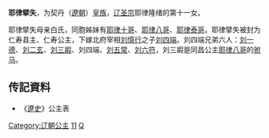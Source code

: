 {{東亞女性歷史人物
| 名稱=耶律擘失
| 身份=[[辽朝|辽朝]]公主
| 畫像=
| 說明=
| 姓=耶律
| 名=擘失
| 封爵=[[公主|公主]]
| 位號=
| 封號=仁寿县主，仁寿公主
| 出生年=
| 婚年=
| 逝世年=
| 同胞姊妹=[[耶律十哥|耶律十哥]]、[[耶律八哥_(公主)|耶律八哥]]、[[耶律泰哥|耶律泰哥]]
| 父親=[[辽圣宗|辽圣宗]]
| 母親=白氏
| 夫=[[刘四端|刘四端]]
| 夫之父=[[刘慎行|刘慎行]]
|}}
'''耶律擘失'''，为契丹（[[遼朝|遼朝]]）[[皇族|皇族]]，[[辽圣宗|辽圣宗]]耶律隆绪的第十一女。

耶律擘失母亲白氏，同胞姊妹有[[耶律十哥|耶律十哥]]、[[耶律八哥_(公主)|耶律八哥]]、[[耶律泰哥|耶律泰哥]]。耶律擘失被封为仁寿县主、仁寿公主，下嫁北府宰相[[刘慎行|刘慎行]]之子[[刘四端|刘四端]]。刘四端兄弟六人：[[刘一德|刘一德]]、[[刘二玄|刘二玄]]、[[刘三嘏|刘三嘏]]、刘四端、[[刘五常|刘五常]]、[[刘六符|刘六符]]，刘三嘏是同昌公主[[耶律八哥_(公主)|耶律八哥]]的[[驸马|驸马]]。  

== 传記資料 ==
*《[[遼史|遼史]]》公主表

{{DEFAULTSORT:Yelu耶律}}
[[Category:辽朝公主|Category:辽朝公主]]
[[Category:辽圣宗皇女|11]]
[[Category:耶律氏|Q]]